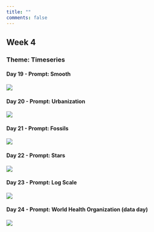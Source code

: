 ```yaml
---
title: ""
comments: false
---
```


::: column-page
## Week 4

### Theme: Timeseries

#### Day 19 - Prompt: Smooth

![](/fig/Day19.png){fig-align="center"}

#### Day 20 - Prompt: Urbanization

![](/fig/Day20.png){fig-align="center"}

#### Day 21 - Prompt: Fossils

![](/fig/Day21.png){fig-align="center"}

#### Day 22 - Prompt: Stars

![](/fig/Day22.png){fig-align="center"}

#### Day 23 - Prompt: Log Scale

![](/fig/Day23.png){fig-align="center"}

#### Day 24 - Prompt: World Health Organization (data day)

![](/fig/Day24.png){fig-align="center"}
:::
